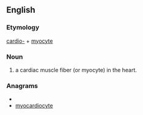 ==English==

===Etymology===
[[cardio-]] + [[myocyte]]

===Noun===
{{en-noun}}
{{wikipedia}}
# a cardiac muscle fiber (or myocyte) in the heart.

===Anagrams===
* {{alphagram|accdeimoortyy}}
* [[myocardiocyte#English|myocardiocyte]]